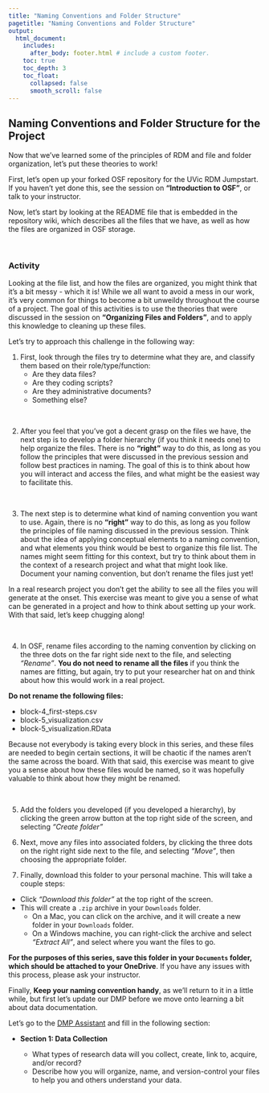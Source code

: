 ```yaml
---
title: "Naming Conventions and Folder Structure"
pagetitle: "Naming Conventions and Folder Structure"
output:
  html_document:
    includes:
      after_body: footer.html # include a custom footer.
    toc: true
    toc_depth: 3
    toc_float:
      collapsed: false
      smooth_scroll: false
---
```


## Naming Conventions and Folder Structure for the Project

Now that we've learned some of the principles of RDM and file and folder organization, let's put these theories to work!

First, let's open up your forked OSF repository for the UVic RDM Jumpstart.  If you haven't yet done this, see the session on **"Introduction to OSF"**, or talk to your instructor.

Now, let's start by looking at the README file that is embedded in the repository wiki, which describes all the files that we have, as well as how the files are organized in OSF storage.

<object class = "pdf" data = "images/Block2-2_OSF-readme.pdf"></object>

<br>

### Activity

Looking at the file list, and how the files are organized, you might think that it's a bit messy - which it is!  While we all want to avoid a mess in our work, it's very common for things to become a bit unweildy throughout the course of a project.  The goal of this activities is to use the theories that were discussed in the session on **"Organizing Files and Folders"**, and to apply this knowledge to cleaning up these files.

Let's try to approach this challenge in the following way:

1) First, look through the files try to determine what they are, and classify them based on their role/type/function:
    * Are they data files?
    * Are they coding scripts?
    * Are they administrative documents?
    * Something else?

<br>  
    
2) After you feel that you've got a decent grasp on the files we have, the next step is to develop a folder hierarchy (if you think it needs one) to help organize the files.  There is no **"right"** way to do this, as long as you follow the principles that were discussed in the previous session and follow best practices in naming.  The goal of this is to think about how you will interact and access the files, and what might be the easiest way to facilitate this.

<br>

3) The next step is to determine what kind of naming convention you want to use.  Again, there is no **"right"** way to do this, as long as you follow the principles of file naming discussed in the previous session.  Think about the idea of applying conceptual elements to a naming convention, and what elements you think would be best to organize this file list.  The names might seem fitting for this context, but try to think about them in the context of a research project and what that might look like. Document your naming convention, but don't rename the files just yet!

In a real research project you don't get the ability to see all the files you will generate at the onset.  This exercise was meant to give you a sense of what can be generated in a project and how to think about setting up your work.  With that said, let's keep chugging along!

<br>

4) In OSF, rename files according to the naming convention by clicking on the three dots on the far right side next to the file, and selecting *"Rename"*.  **You do not need to rename all the files** if you think the names are fitting, but again, try to put your researcher hat on and think about how this would work in a real project.

**Do not rename the following files:**

  * block-4_first-steps.csv
  * block-5_visualization.csv
  * block-5_visualization.RData
  
Because not everybody is taking every block in this series, and these files are needed to begin certain sections, it will be chaotic if the names aren't the same across the board.  With that said, this exercise was meant to give you a sense about how these files would be named, so it was hopefully valuable to think about how they might be renamed.

<br>

5) Add the folders you developed (if you developed a hierarchy), by clicking the green arrow button at the top right side of the screen, and selecting *"Create folder"*

6) Next, move any files into associated folders, by clicking the three dots on the right right side next to the file, and selecting *"Move"*, then choosing the appropriate folder.

7) Finally, download this folder to your personal machine.  This will take a couple steps:

  * Click *"Download this folder"* at the top right of the screen.  
  * This will create a `.zip` archive in your `Downloads` folder.  
    * On a Mac, you can click on the archive, and it will create a new folder in your `Downloads` folder.
    * On a Windows machine, you can right-click the archive and select *"Extract All"*, and select where you want the files to go.
    
**For the purposes of this series, save this folder in your `Documents` folder, which should be attached to your OneDrive**.  If you have any issues with this process, please ask your instructor.

Finally, **Keep your naming convention handy**, as we'll return to it in a little while, but first let's update our DMP before we move onto learning a bit about data documentation.

:::question

Let's go to the <a href="https://dmp-pgd.ca/">DMP Assistant</a> and fill in the following section:

* **Section 1: Data Collection**
  
  * What types of research data will you collect, create, link to, acquire, and/or record?
  * Describe how you will organize, name, and version-control your files to help you and others understand your data.
  
:::






